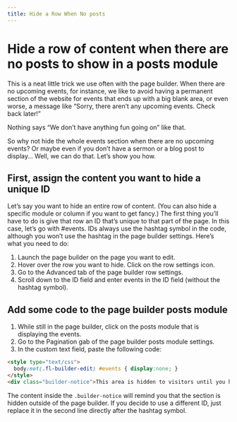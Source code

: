 ```yaml
---
title: Hide a Row When No posts
---
```


# Hide a row of content when there are no posts to show in a posts module

This is a neat little trick we use often with the page builder. When there are no upcoming events, for instance, we like to avoid having a permanent section of the website for events that ends up with a big blank area, or even worse, a message like “Sorry, there aren’t any upcoming events. Check back later!”

Nothing says “We don’t have anything fun going on” like that.

So why not hide the whole events section when there are no upcoming events? Or maybe even if you don’t have a sermon or a blog post to display… Well, we can do that. Let’s show you how.

## First, assign the content you want to hide a unique ID

Let’s say you want to hide an entire row of content. (You can also hide a specific module or column if you want to get fancy.) The first thing you’ll have to do is give that row an ID that’s unique to that part of the page. In this case, let’s go with #events. IDs always use the hashtag symbol in the code, although you won’t use the hashtag in the page builder settings. Here’s what you need to do:


1. Launch the page builder on the page you want to edit.
2. Hover over the row you want to hide. Click on the row settings icon.
3. Go to the Advanced tab of the page builder row settings.
4. Scroll down to the ID field and enter events in the ID field (without the hashtag symbol).

## Add some code to the page builder posts module

1. While still in the page builder, click on the posts module that is displaying the events.
2. Go to the Pagination gab of the page builder posts module settings.
3. In the custom text field, paste the following code:
```html
<style type="text/css">
  body:not(.fl-builder-edit) #events { display:none; }
</style>
<div class="builder-notice">This area is hidden to visitors until you have upcoming events.</div>
```

The content inside the `.builder-notice` will remind you that the section is hidden outside of the page builder. If you decide to use a different ID, just replace it in the second line directly after the hashtag symbol.
